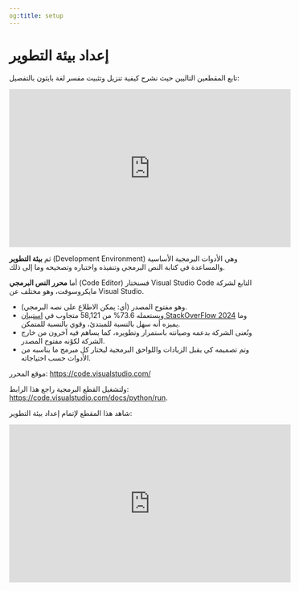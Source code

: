 ```yaml
---
og:title: setup
---
```


# إعداد بيئة التطوير {.unnumbered}

تابع المقطعين التاليين حيث نشرح كيفية تنزيل وتثبيت مفسر لغة بايثون بالتفصيل:

<center>

<iframe width="560" height="315" src="https://www.youtube.com/embed/LlH91ACf7Wk?si=zMkPQEV0hE8F4V6m" title="YouTube video player" frameborder="0" allow="accelerometer; autoplay; clipboard-write; encrypted-media; gyroscope; picture-in-picture; web-share" referrerpolicy="strict-origin-when-cross-origin" allowfullscreen></iframe>

</center>

ثم **بيئة التطوير** (Development Environment) وهي الأدوات البرمجية الأساسية والمساعدة في كتابة النص البرمجي وتنفيذه واختباره وتصحيحه وما إلى ذلك.

أما **محرر النص البرمجي** (Code Editor) فسنختار Visual Studio Code التابع لشركة مايكروسوفت، وهو مختلف عن Visual Studio.

- وهو مفتوح المصدر (أي: يمكن الاطلاع على نصه البرمجي). 
- ويستعمله 73.6% من 58,121 متجاوب في [استبيان StackOverFlow 2024](https://survey.stackoverflow.co/2024/technology#1-integrated-development-environment) وما يميزه أنه سهل بالنسبة للمبتدئ، وقوي بالنسبة للمتمكن.
- وتُعنى الشركة بدعمه وصيانته باستمرار وتطويره، كما يساهم فيه آخرون من خارج الشركة لكوْنه مفتوح المصدر.
- وتم تصميمه كي يقبل الزيادات واللواحق البرمجية ليختار كل مبرمج ما يناسبه من الأدوات حسب احتياجاته.

موقع المحرر: [https://code.visualstudio.com/](https://code.visualstudio.com/)

ولتشغيل القطع البرمجية راجع هذا الرابط: [https://code.visualstudio.com/docs/python/run](https://code.visualstudio.com/docs/python/run).

شاهد هذا المقطع لإتمام إعداد بيئة التطوير:

<center>
	
<iframe width="560" height="315" src="https://www.youtube.com/embed/MCYla_-tudw?si=j1RgW25zcRw1Cof6" title="YouTube video player" frameborder="0" allow="accelerometer; autoplay; clipboard-write; encrypted-media; gyroscope; picture-in-picture; web-share" referrerpolicy="strict-origin-when-cross-origin" allowfullscreen></iframe>

</center>
